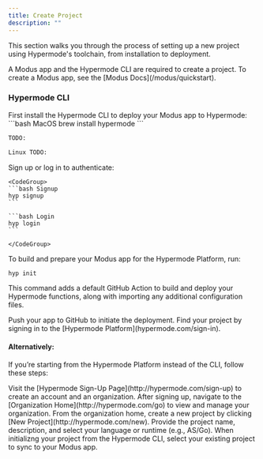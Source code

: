 ```yaml
---
title: Create Project
description: ""
---
```


This section walks you through the process of setting up a new project using Hypermode's toolchain, from installation to deployment.

<Note>
  A Modus app and the Hypermode CLI are required to create a project. To create
  a Modus app, see the [Modus Docs](/modus/quickstart).
</Note>

### Hypermode CLI

<Steps>
  <Step title="Install the Hypermode CLI">
    First install the Hypermode CLI to deploy your Modus app to Hypermode:

  <CodeGroup>
    ```bash MacOS 
    brew install hypermode
    ```

```bash Windows
TODO:
```

```bash
Linux TODO:
```

  </CodeGroup>
  </Step>

  <Step title="Authenticate">
   Sign up or log in to authenticate:

    <CodeGroup>
    ```bash Signup
    hyp signup
    ```

    ```bash Login
    hyp login
    ```

    </CodeGroup>

  </Step>
<Step title="Initialize the project">
   To build and prepare your Modus app for the Hypermode Platform, run:

```bash
hyp init
```

This command adds a default GitHub Action to build and deploy your Hypermode functions, along with importing any additional configuration files.

</Step>
<Step title="Push app to GitHub">
   Push your app to GitHub to initiate the deployment.
</Step>
<Step title="View your project"> 
Find your project by signing in to the [Hypermode Platform](hypermode.com/sign-in).
</Step>
</Steps>

#### Alternatively:

If you’re starting from the Hypermode Platform instead of the CLI, follow these steps:

<Steps>
  <Step title="Create an account">
    Visit the [Hypermode Sign-Up Page](http://hypermode.com/sign-up) to create
    an account and an organization.
  </Step>
  <Step title="Access your organization home">
    After signing up, navigate to the [Organization
    Home](http://hypermode.com/go) to view and manage your organization.
  </Step>
  <Step title="Create a new project">
    From the organization home, create a new project by clicking [New
    Project](http://hypermode.com/new). Provide the project name, description,
    and select your language or runtime (e.g., AS/Go).
  </Step>
  <Step title="Sync your project">
    When initializng your project from the Hypermode CLI, select your existing
    project to sync to your Modus app.
  </Step>
</Steps>
